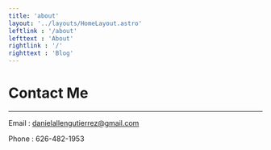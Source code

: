 ```yaml
---
title: 'about'
layout: '../layouts/HomeLayout.astro'
leftlink : '/about'
lefttext : 'About'
rightlink : '/'
righttext : 'Blog'
---
```


# Contact Me

---

Email : [danielallengutierrez@gmail.com](danielallengutierrez@gmail.com)  


Phone : 626-482-1953